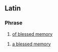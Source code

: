 ==Latin==

===Phrase===
{{head|la|phrase|head=[[beatae]] [[memoriae]]}}

# [[of blessed memory]]

# [[a blessed memory]]